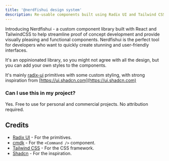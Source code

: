 ```yaml
---
title: '@nerdfishui design system'
description: Re-usable components built using Radix UI and Tailwind CSS.
---
```


Introducing Nerdfishui - a custom component library built with React and
TailwindCSS to help streamline proof of concept development and provide visually
pleasing and functional components. Nerdfishui is the perfect tool for
developers who want to quickly create stunning and user-friendly interfaces.

It's an oppinionated library, so you might not agree with all the design, but
you can add your own styles to the components.

It's mainly [radix-ui](https://www.radix-ui.com) primitives with some custom
styling, with strong inspiration from
[https://ui.shadcn.com](https://ui.shadcn.com)

### Can I use this in my project?

Yes. Free to use for personal and commercial projects. No attribution required.

## Credits

- [Radix UI](https://radix-ui.com) - For the primitives.
- [cmdk](https://cmdk.paco.me) - For the `<Command />` component.
- [Tailwind CSS](https://tailwindcss.com) - For the CSS framework.
- [Shadcn](https://ui.shadcn.com) - For the inspiration.
